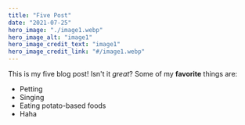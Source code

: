 ```yaml
---
title: "Five Post"
date: "2021-07-25"
hero_image: "./image1.webp"
hero_image_alt: "image1"
hero_image_credit_text: "image1"
hero_image_credit_link: "#/image1.webp"
---
```

This is my five blog post! Isn't it *great*?
Some of my **favorite** things are:
* Petting
* Singing
* Eating potato-based foods
* Haha